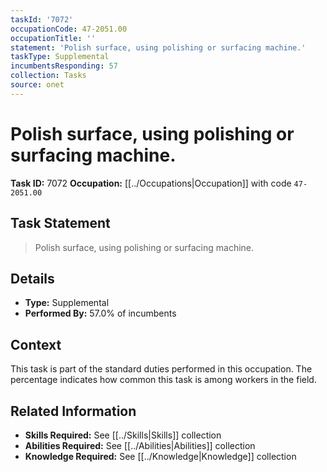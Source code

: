 ```yaml
---
taskId: '7072'
occupationCode: 47-2051.00
occupationTitle: ''
statement: 'Polish surface, using polishing or surfacing machine.'
taskType: Supplemental
incumbentsResponding: 57
collection: Tasks
source: onet
---
```

# Polish surface, using polishing or surfacing machine.

**Task ID:** 7072
**Occupation:** [[../Occupations|Occupation]] with code `47-2051.00`

## Task Statement

> Polish surface, using polishing or surfacing machine.

## Details

- **Type:** Supplemental
- **Performed By:** 57.0% of incumbents

## Context

This task is part of the standard duties performed in this occupation. The percentage indicates how common this task is among workers in the field.

## Related Information

- **Skills Required:** See [[../Skills|Skills]] collection
- **Abilities Required:** See [[../Abilities|Abilities]] collection
- **Knowledge Required:** See [[../Knowledge|Knowledge]] collection
